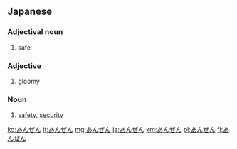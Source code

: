 ==Japanese==

===Adjectival noun===
{{ja-adj|infl=na}}

# {{ja-def|安全}} safe

===Adjective===
{{ja-adj|infl=tari}}

# {{ja-def|暗然}} gloomy

===Noun===
{{ja-noun}}

# {{ja-def|安全}} [[safety]], [[security]]

[[ko:あんぜん]]
[[it:あんぜん]]
[[mg:あんぜん]]
[[ja:あんぜん]]
[[km:あんぜん]]
[[pl:あんぜん]]
[[fi:あんぜん]]